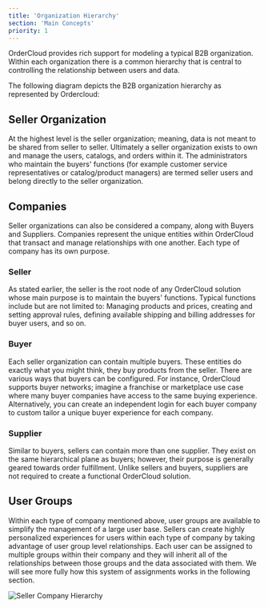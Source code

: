 ```yaml
---
title: 'Organization Hierarchy'
section: 'Main Concepts'
priority: 1
---
```




OrderCloud provides rich support for modeling a typical B2B organization. Within each organization there is a common hierarchy that is central to controlling the relationship between users and data.

The following diagram depicts the B2B organization hierarchy as represented by Ordercloud:

<OrgHierarchyImage1/>

## Seller Organization

At the highest level is the seller organization; meaning, data is not meant to be shared from seller to seller. Ultimately a seller organization exists to own and manage the users, catalogs, and orders within it. The administrators who maintain the buyers' functions (for example customer service representatives or catalog/product managers) are termed seller users and belong directly to the seller organization.


## Companies

Seller organizations can also be considered a company, along with Buyers and Suppliers. Companies represent the unique entities within OrderCloud that transact and manage relationships with one another. Each type of company has its own purpose.


### Seller

As stated earlier, the seller is the root node of any OrderCloud solution whose main purpose is to maintain the buyers' functions. Typical functions include but are not limited to: Managing products and prices, creating and setting approval rules, defining available shipping and billing addresses for buyer users, and so on.

<OrgHierarchyImage2/>


### Buyer

Each seller organization can contain multiple buyers. These entities do exactly what you might think, they buy products from the seller. There are various ways that buyers can be configured. For instance, OrderCloud supports buyer networks; imagine a franchise or marketplace use case where many buyer companies have access to the same buying experience. Alternatively, you can create an independent login for each buyer company to custom tailor a unique buyer experience for each company.

<OrgHierarchyImage3/>


### Supplier

Similar to buyers, sellers can contain more than one supplier. They exist on the same hierarchical plane as buyers; however, their purpose is generally geared towards order fulfillment. Unlike sellers and buyers, suppliers are not required to create a functional OrderCloud solution.

<OrgHierarchyImage4/>


## User Groups

Within each type of company mentioned above, user groups are available to simplify the management of a large user base. Sellers can create highly personalized experiences for users within each type of company by taking advantage of user group level relationships. Each user can be assigned to multiple groups within their company and they will inherit all of the relationships between those groups and the data associated with them. We will see more fully how this system of assignments works in the following section.

<OrgHierarchyImage5/>

![Seller Company Hierarchy](/images/docs/main-concepts/organization-hierarchy/oc-docs__org-hierarchy--5.png)
